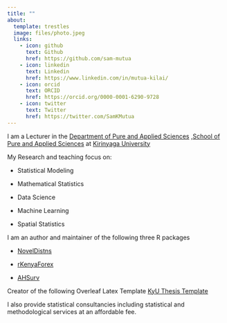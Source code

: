 ```yaml
---
title: ""
about:
  template: trestles
  image: files/photo.jpeg
  links: 
    - icon: github
      text: Github
      href: https://github.com/sam-mutua
    - icon: linkedin
      text: Linkedin
      href: https://www.linkedin.com/in/mutua-kilai/
    - icon: orcid
      text: ORCID
      href: https://orcid.org/0000-0001-6290-9728
    - icon: twitter
      text: Twitter
      href: https://twitter.com/SamKMutua
---
```


I am a Lecturer in the [Department of Pure and Applied Sciences](https://spas.kyu.ac.ke/spas-pages/departments/pure-and-applied-sciences) ,[School of Pure and Applied Sciences](https://spas.kyu.ac.ke/) at [Kirinyaga University](https://www.kyu.ac.ke/)

My Research and teaching focus on:

-   Statistical Modeling

-   Mathematical Statistics

-   Data Science

-   Machine Learning

-   Spatial Statistics

I am an author and maintainer of the following three R packages

-   [NovelDistns](https://cran.r-project.org/web/packages/NovelDistns/index.html)

-   [rKenyaForex](https://cran.r-project.org/web/packages/rKenyaForex/rKenyaForex.pdf)

-   [AHSurv](https://cran.r-project.org/web/packages/AHSurv/index.html)

Creator of the following Overleaf Latex Template [KyU Thesis Template](https://www.overleaf.com/latex/templates/umr-thesis-template/wwtmdkpjzjpm)

I also provide statistical consultancies including statistical and methodological services at an affordable fee.
